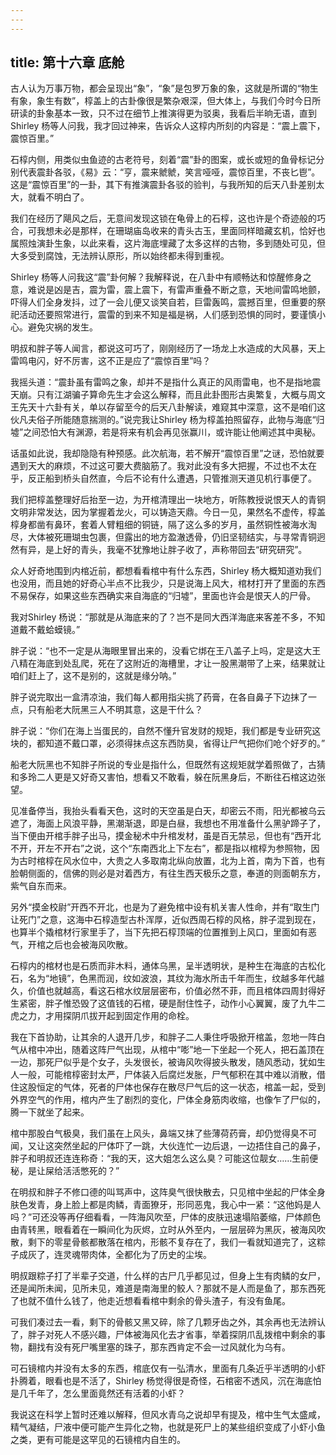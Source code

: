 ```yaml
---
---
---
```

title: 第十六章 底舱
---




古人认为万事万物，都会呈现出“象”，“象”是包罗万象的象，这就是所谓的“物生有象，象生有数”，椁盖上的古卦像很是繁杂艰深，但大体上，与我们今时今日所研读的卦象基本一致，只不过在细节上推演得更为驳奥，我看后半晌无语，直到Shirley 杨等人问我，我才回过神来，告诉众人这椁内所刻的内容是：“震上震下，震惊百里。”

石椁内侧，用类似虫鱼迹的古老符号，刻着“震”卦的图案，或长或短的鱼骨标记分别代表震卦各驳，《易》云：“亨，震来虩虩，笑言哑哑，震惊百里，不丧匕鬯”。这是“震惊百里”的一卦，其下有推演震卦各驳的验判，与我所知的后天八卦差别太大，就看不明白了。

我们在经历了飓风之后，无意间发现这锁在龟骨上的石椁，这也许是个奇迹般的巧合，可我想未必是那样，在珊瑚庙岛收来的青头古玉，里面同样暗藏玄机，恰好也属照烛演卦生象，以此来看，这片海底埋藏了太多这样的古物，多到随处可见，但大多受到腐蚀，无法辨认原形，所以始终都未得到重视。

Shirley 杨等人问我这“震”卦何解？我解释说，在八卦中有顺畅达和惊醒修身之意，难说是凶是吉，震为雷，震上震下，有雷声重叠不断之意，天地间雷鸣地颤，吓得人们全身发抖，过了一会儿便又谈笑自若，巨雷轰鸣，震撼百里，但重要的祭祀活动还要照常进行，震雷的到来不知是福是祸，人们感到恐惧的同时，要谨慎小心。避免灾祸的发生。

明叔和胖子等人闻言，都说这可巧了，刚刚经历了一场龙上水造成的大风暴，天上雷鸣电闪，好不厉害，这不正是应了“震惊百里”吗？

我摇头道：“震卦虽有雷鸣之象，却并不是指什么真正的风雨雷电，也不是指地震天崩。只有江湖骗子算命先生才会这么解释，而且此卦图形古奥繁复，大概与周文王先天十六卦有关，单以存留至今的后天八卦解读，难窥其中深意，这不是咱们这伙凡夫俗子所能随意揣测的。”说完我让Shirley 杨为椁盖拍照留存，此物与海底“归墟”之间恐怕大有渊源，若是将来有机会再见张赢川，或许能让他阐述其中奥秘。

话虽如此说，我却隐隐有种预感。此次航海，若不解开“震惊百里”之谜，恐怕就要遇到天大的麻烦，不过这可要大费脑筋了。我对此没有多大把握，不过也不太在乎，反正船到桥头自然直，今后不论有什么遭遇，只管推测天道见机行事便了。

我们把椁盖整理好后抬至一边，为开棺清理出一块地方，听陈教授说恨天人的青铜文明非常发达，因为掌握着龙火，可以铸造天鼎。今日一见，果然名不虚传，椁盖椁身都凿有鼻环，套着人臂粗细的铜链，隔了这么多的岁月，虽然铜性被海水淘尽，大体被死珊瑚虫包裹，但露出的地方盈澈透骨，仍旧坚韧结实，与寻常青铜迥然有异，是上好的青头，我毫不犹豫地让胖子收了，声称带回去“研究研究”。

众人好奇地围到内棺近前，都想看看棺中有什么东西，Shirley 杨大概知道劝我们也没用，而且她的好奇心半点不比我少，只是说海上风大，棺材打开了里面的东西不易保存，如果这些东西确实来自海底的“归墟”，里面也许会是恨天人的尸骨。

我对Shirley 杨说：“那就是从海底来的了？岂不是同大西洋海底来客差不多，不知道戴不戴蛤蟆镜。”

胖子说：“也不一定是从海眼里冒出来的，没看它绑在王八盖子上吗，定是这大王八精在海底到处乱爬，死在了这附近的海槽里，才让一股黑潮带了上来，结果就让咱们赶上了，这不是别的，这就是缘分呐。”

胖子说完取出一盒清凉油，我们每人都用指尖挑了药膏，在各自鼻子下边抹了一点，只有船老大阮黑三人不明其意，这是干什么？

胖子说：“你们在海上当蛋民的，自然不懂升官发财的规矩，我们都是专业研究这块的，都知道不戴口罩，必须得抹点这东西防臭，省得让尸气把你们呛个好歹的。”

船老大阮黑也不知胖子所说的专业是指什么，但既然有这规矩就学着照做了，古猜和多玲二人更是又好奇又害怕，想看又不敢看，躲在阮黑身后，不断往石棺这边张望。

见准备停当，我抬头看看天色，这时的天空虽是白天，却密云不雨，阳光都被乌云遮了，海面上风浪平静，黑潮渐退，即是白昼，我想也不用准备什么黑驴蹄子了，当下便由开棺手胖子出马，摸金秘术中升棺发材，虽是百无禁忌，但也有“西开北不开，开左不开右”之说，这个“东南西北上下左右”，都是指以棺椁为参照物，因为古时棺椁在风水位中，大贵之人多取南北纵向放置，北为上首，南为下首，也有脸朝侧面的，信佛的则必是对着西方，有往生西天极乐之意，奉道的则面朝东方，紫气自东而来。

另外“摸金校尉”开西不开北，也是为了避免棺中设有机关害人性命，并有“取生门让死门”之意，这海中石椁造型古朴浑厚，近似西周石椁的风格，胖子混到现在，也算半个撬棺材行家里手了，当下先把石椁顶端的位置推到上风口，里面如有恶气，开棺之后也会被海风吹散。

石椁内的棺材也是石质而非木料，通体乌黑，呈半透明状，是种生在海底的古松化石，名为“地镜”，色黑而润，纹如波浪，其纹为海水所击千年而生，纹越多年代越久，价值也就越高，看这石棺水纹层层密布，价值必然不菲，而且棺体四周封得好生紧密，胖子惟恐毁了这值钱的石棺，硬是耐住性子，动作小心翼翼，废了九牛二虎之力，才用探阴爪拔开起到固定作用的命栓。

我在下首协助，让其余的人退开几步，和胖子二人秉住呼吸掀开棺盖，忽地一阵白气从棺中冲出，随着这阵尸气出现，从棺中“嘭”地一下坐起一个死人，把石盖顶在一边，那死尸似乎是个女子，头发很长，被诲风吹得披头散发，随风悉动，犹如生人一般，可能棺椁密封太严，尸体装入后腐烂发胀，尸气郁积在其中难以消散，借住这股恒定的气体，死者的尸体也保存在散尽尸气后的这一状态，棺盖一起，受到外界空气的作用，棺内产生了剧烈的变化，尸体全身筋肉收缩，也像乍了尸似的，腾一下就坐了起来。

棺中那股白气极臭，我们虽在上风头，鼻端又抹了些薄荷药膏，却仍觉得臭不可闻，又让这突然坐起的尸体吓了一跳，大伙连忙一边后退，一边捂住自己的鼻子，胖子和明叔还连连称奇：“我的天，这大姐怎么这么臭？可能这位靓女……生前便秘，是让屎给活活憋死的？”

在明叔和胖子不修口德的叫骂声中，这阵臭气很快散去，只见棺中坐起的尸体全身肤色发青，身上脸上都是肉鳞，青面獠牙，形同恶鬼，我心中一紧：“这他妈是人吗？”可还没等再仔细看看，一阵海风吹至，尸体的皮肤迅速塌陷萎缩，尸体颜色由青转黑，眼看着在一瞬间化为灰烬，立时从外至内，一层层碎为黑灰，被海风吹散，剩下的零星骨骸都散落在棺内，形骸不复存在了，我们一看就知道完了，这粽子成灰了，连灵魂带肉体，全都化为了历史的尘埃。

明叔跟粽子打了半辈子交道，什么样的古尸几乎都见过，但身上生有肉鳞的女尸，还是闻所未闻，见所未见，难道是南海里的鲛人？那就不是人而是鱼了，那东西死了也就不值什么钱了，他走近想看看棺中剩余的骨头渣子，有没有鱼尾。

可我们凑过去一看，剩下的骨骸又黑又碎，除了几颗牙齿之外，其余再也无法辨认了，胖子对死人不感兴趣，尸体被海风化去才省事，举着探阴爪乱拨棺中剩余的事物，翻找有没有死尸嘴里塞的珠子，那东西肯定不会一过风就化为乌有。

可石镜棺内并没有太多的东西，棺底仅有一弘清水，里面有几条近乎半透明的小虾扑腾着，眼看也是不活了，Shirley 杨觉得很是奇怪，石棺密不透风，沉在海底怕是几千年了，怎么里面竟然还有活着的小虾？

我说这在科学上暂时还难以解释，但风水青乌之说却早有提及，棺中生气太盛咸，精气凝结，尸液中便可能产生异化之物，也就是死尸上的某些组织变成了小虾小鱼之类，更有可能是这罕见的石镜棺内自生的。